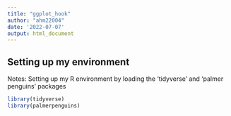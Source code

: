 ```yaml
---
title: "ggplot_hook"
author: "ahm22004"
date: '2022-07-07'
output: html_document
---
```


## Setting up my environment
Notes: Setting up my R environment by loading the 'tidyverse' and 'palmer penguins' packages

```r
library(tidyverse)
library(palmerpenguins)
```

